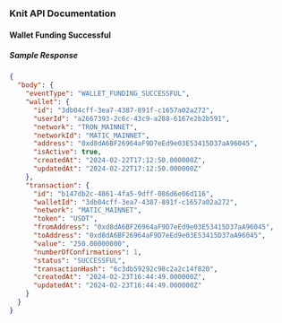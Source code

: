 ### Knit API Documentation

#### Wallet Funding Successful

##### Sample Response

```json copy filename="Sample Response"
{
  "body": {
    "eventType": "WALLET_FUNDING_SUCCESSFUL",
    "wallet": {
      "id": "3db04cff-3ea7-4387-891f-c1657a02a272",
      "userId": "a2667393-2c6c-43c9-a288-6167e2b2b591",
      "network": "TRON_MAINNET",
      "networkId": "MATIC_MAINNET",
      "address": "0xd8dA6BF26964aF9D7eEd9e03E53415D37aA96045",
      "isActive": true,
      "createdAt": "2024-02-22T17:12:50.000000Z",
      "updatedAt": "2024-02-22T17:12:50.000000Z"
    },
    "transaction": {
      "id": "b147db2c-4861-4fa5-9dff-086d6e06d116",
      "walletId": "3db04cff-3ea7-4387-891f-c1657a02a272",
      "network": "MATIC_MAINNET",
      "token": "USDT",
      "fromAddress": "0xd8dA6BF26964aF9D7eEd9e03E53415D37aA96045",
      "toAddress": "0xd8dA6BF26964aF9D7eEd9e03E53415D37aA96045",
      "value": "250.00000000",
      "numberOfConfirmations": 1,
      "status": "SUCCESSFUL",
      "transactionHash": "6c3db59292c98c2a2c14f820",
      "createdAt": "2024-02-23T16:44:49.000000Z",
      "updatedAt": "2024-02-23T16:44:49.000000Z"
    }
  }
}
```
